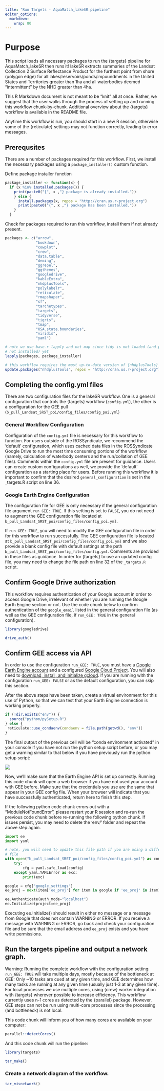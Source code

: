 ```yaml
---
title: "Run Targets - AquaMatch_lakeSR pipeline"
editor_options: 
  markdown: 
    wrap: 80
---
```


# Purpose

This script loads all necessary packages to run the {targets} pipeline for
AquaMatch_lakeSR then runs it! lakeSR extracts summaries of the Landsat
Collection 2 Surface Reflectance Product for the furthest point from shore
(polygon edge) for all lakes/reservoirs/ponds/impoundments in the United States
and Territories greater than 1ha and all waterbodies deemed "intermittent" by
the NHD greater than 4ha.

This R Markdown document is not meant to be "knit" all at once. Rather, we suggest that the user 
walks through the process of setting up and running this workflow chunk-by-chunk. Additional overview
about the {targets} workflow is available in the README file.

Anytime this workflow is run, you should start in a new R session, otherwise
some of the {reticulate} settings may not function correctly, leading to error
messages.

## Prerequsites

There are a number of packages required for this workflow. First, we install the
necessary packages using a `package_installer()` custom function.

Define package installer function

```r
package_installer <- function(x) {
  if (x %in% installed.packages()) {
    print(paste0("{", x ,"} package is already installed."))
    } else {
      install.packages(x, repos = "http://cran.us.r-project.org")
      print(paste0("{", x ,"} package has been installed."))
    }
  }
```

Check for packages required to run this workflow, install them if not already
present.

```r
packages <- c("arrow",
              "bookdown",
              "cowplot",
              "crew",
              "data.table",
              "deming",
              "ggrepel",
              "ggthemes",
              "googledrive",
              "kableExtra",
              "nhdplusTools",
              "polylabelr",
              "reticulate",
              "rmapshaper",
              "sf",
              "tarchetypes",
              "targets",
              "tidyverse",
              "tigris",
              "tmap",
              "USA.state.boundaries",
              "viridis",
              "yaml")

# note we use base-r lapply and not map since tidy is not loaded (and possibly
# not installed) yet
lapply(packages, package_installer)

# this workflow requires the most up-to-date version of {nhdplusTools}
update.packages("nhdplusTools", repos = "http://cran.us.r-project.org")
```

## Completing the config.yml files

There are two configuration files for the lakeSR workflow. One is a general
configuration that controls the {targets} workflow (`config.yml`), the other is
a configuration for the GEE pull
(`b_pull_Landsat_SRST_poi/config_files/config_poi.yml`)

### General Workflow Configuration

Configuration of the `config.yml` file is necessary for this workflow to
function. For users outside of the ROSSyndicate, we recommend the 'default'
configuration, which uses cached data files in the ROSSyndicate Google Drive to
run the most time consuming portions of the workflow (namely, calculation of
waterbody centers and the run/collation of GEE files). Comments within the
`config.yml` file are present for guidance. Users can create custom
configurations as well, we provide the 'default' configuration as a starting
place for users. Before running this workflow it is important to confirm that
the desired `general_configuration` is set in the \_targets.R script on line 36.

### Google Earth Engine Configuration

The configuration file for GEE is only necessary if the general configuration
file argument `run_GEE: TRUE`. If this setting is set to `FALSE`, you do not
need to augment the GEE configuration file located at
`b_pull_Landsat_SRST_poi/config_files/config_poi.yml`.

If `run_GEE: TRUE`, you will need to modify the GEE configuration file in order
for this workflow to run successfully. The GEE configuration file is located at
`b_pull_Landsat_SRST_poi/config_files/config_poi.yml` and we also provide a
blank config file with default settings at the path
`b_pull_Landsat_SRST_poi/config_files/config.yml`. Comments are provided in
these files as guidance. In order for {targets} to use an updated config file,
you may need to change the file path on line 32 of the `_targets.R` script.

## Confirm Google Drive authorization

This workflow requires authentication of your Google account in order to access
Google Drive, irrelevant of whether you are running the Google Earth Engine
section or not. Use the code chunk below to confirm authentication of the
`google_email` listed in the general configuration file (as well as the GEE
configuration file, if `run_GEE: TRUE` in the general configuration).

```r
library(googledrive)

drive_auth()
```

## Confirm GEE access via API

In order to use the configuration `run_GEE: TRUE`, you must have a [Google Earth
Engine account](https://earthengine.google.com/signup/) and a configured [Google
Cloud Project](https://developers.google.com/earth-engine/cloud/projects). You
will also need to [download, install, and initialize
gcloud](https://cloud.google.com/sdk/docs/install). If you are running with the
configuration `run_GEE: FALSE` or as the default configuration, you can skip
this section.

After the above steps have been taken, create a virtual environment for this use
of Python, so that we can test that your Earth Engine connection is working
properly.

```r
if (!dir.exists("env")) {
  source("python/pySetup.R")
} else {
 reticulate::use_condaenv(condaenv = file.path(getwd(), "env"))
}
```

The final output of the previous cell will be "conda environment activated" in
your console if you have not run the python setup script before, or you may get
a warning similar to that below if you have previously run the python setup
script:

![](images/python_warning_okay.png)

Now, we'll make sure that the Earth Engine API is set up correctly. Running this
code chunk will open a web browser if you have not used your account with GEE
before. Make sure that the credentials you use are the same that appear in your
GEE config file. When your browser will indicate that you have successfully
authenticated, return here to finish this step.

If the following python code chunk errors out with a "ModuleNotFoundError",
please restart your R session and re-run the previous code chunk before
re-running the following python chunk. If issues persist, you may need to delete
the 'env/' folder and repeat the above step again.

```python
import ee
import yaml

# note, you will need to update this file path if you are using a different config
# file
with open("b_pull_Landsat_SRST_poi/config_files/config_poi.yml") as config:
    try:
        cfg = yaml.safe_load(config)
    except yaml.YAMLError as exc:
        print(exc)

google = cfg["google_settings"]
ee_proj = next(item['ee_proj'] for item in google if 'ee_proj' in item)

ee.Authenticate(auth_mode="localhost")
ee.Initialize(project=ee_proj)

```

Executing ee.Initialize() should result in either no message or a message from
Google that does not contain WARNING or ERROR. If you receive a message with
WARNING or ERROR, go back and check your configuration file and be sure that the
email address and `ee_proj` exists and you have write permissions.

## Run the targets pipeline and output a network graph.

Warning: Running the complete workflow with the configuration setting
`run_GEE: TRUE` will take multiple days, mostly because of the bottleneck at
GEE: Only \~10 tasks are cued at any given time, and GEE determines how many
tasks are running at any given time (usually just 1-3 at any given time). For
local processes we use multiple cores, using {crew} worker integration with
{targets} wherever possible to increase efficiency. This workflow currently uses
n-1 cores as detected by the {parallel} package. However, GEE steps can not be
run using multi-core processes since the processing (and bottleneck) is not
local.

This code chunk will inform you of how many cores are available on your
computer:

```r
parallel::detectCores()
```

And this code chunk will run the pipeline:

```r
library(targets)

tar_make()
```

### Create a network diagram of the workflow.

```r
tar_visnetwork()
```
